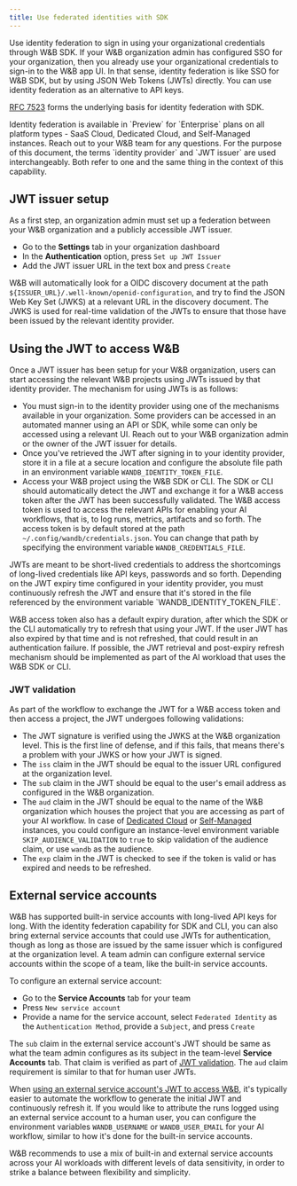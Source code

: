 ```yaml
---
title: Use federated identities with SDK
---
```


Use identity federation to sign in using your organizational credentials through W&B SDK. If your W&B organization admin has configured SSO for your organization, then you already use your organizational credentials to sign-in to the W&B app UI. In that sense, identity federation is like SSO for W&B SDK, but by using JSON Web Tokens (JWTs) directly. You can use identity federation as an alternative to API keys.

[RFC 7523](https://datatracker.ietf.org/doc/html/rfc7523) forms the underlying basis for identity federation with SDK.

<Note>
Identity federation is available in `Preview` for `Enterprise` plans on all platform types - SaaS Cloud, Dedicated Cloud, and Self-Managed instances. Reach out to your W&B team for any questions.
</Note>

<Note>
For the purpose of this document, the terms `identity provider` and `JWT issuer` are used interchangeably. Both refer to one and the same thing in the context of this capability.
</Note>

## JWT issuer setup

As a first step, an organization admin must set up a federation between your W&B organization and a publicly accessible JWT issuer.

* Go to the **Settings** tab in your organization dashboard
* In the **Authentication** option, press `Set up JWT Issuer`
* Add the JWT issuer URL in the text box and press `Create`

W&B will automatically look for a OIDC discovery document at the path `${ISSUER_URL}/.well-known/openid-configuration`, and try to find the JSON Web Key Set (JWKS) at a relevant URL in the discovery document. The JWKS is used for real-time validation of the JWTs to ensure that those have been issued by the relevant identity provider.

## Using the JWT to access W&B

Once a JWT issuer has been setup for your W&B organization, users can start accessing the relevant W&B projects using JWTs issued by that identity provider. The mechanism for using JWTs is as follows:

* You must sign-in to the identity provider using one of the mechanisms available in your organization. Some providers can be accessed in an automated manner using an API or SDK, while some can only be accessed using a relevant UI. Reach out to your W&B organization admin or the owner of the JWT issuer for details.
* Once you've retrieved the JWT after signing in to your identity provider, store it in a file at a secure location and configure the absolute file path in an environment variable `WANDB_IDENTITY_TOKEN_FILE`.
* Access your W&B project using the W&B SDK or CLI. The SDK or CLI should automatically detect the JWT and exchange it for a W&B access token after the JWT has been successfully validated. The W&B access token is used to access the relevant APIs for enabling your AI workflows, that is, to log runs, metrics, artifacts and so forth. The access token is by default stored at the path `~/.config/wandb/credentials.json`. You can change that path by specifying the environment variable `WANDB_CREDENTIALS_FILE`.

<Note>
JWTs are meant to be short-lived credentials to address the shortcomings of long-lived credentials like API keys, passwords and so forth. Depending on the JWT expiry time configured in your identity provider, you must continuously refresh the JWT and ensure that it's stored in the file referenced by the environment variable `WANDB_IDENTITY_TOKEN_FILE`.

W&B access token also has a default expiry duration, after which the SDK or the CLI automatically try to refresh that using your JWT. If the user JWT has also expired by that time and is not refreshed, that could result in an authentication failure. If possible, the JWT retrieval and post-expiry refresh mechanism should be implemented as part of the AI workload that uses the W&B SDK or CLI.
</Note>

### JWT validation

As part of the workflow to exchange the JWT for a W&B access token and then access a project, the JWT undergoes following validations:

* The JWT signature is verified using the JWKS at the W&B organization level. This is the first line of defense, and if this fails, that means there's a problem with your JWKS or how your JWT is signed.
* The `iss` claim in the JWT should be equal to the issuer URL configured at the organization level.
* The `sub` claim in the JWT should be equal to the user's email address as configured in the W&B organization.
* The `aud` claim in the JWT should be equal to the name of the W&B organization which houses the project that you are accessing as part of your AI workflow. In case of [Dedicated Cloud](/platform/hosting/hosting-options/dedicated_cloud) or [Self-Managed](/platform/hosting/hosting-options/Self-Managed) instances, you could configure an instance-level environment variable `SKIP_AUDIENCE_VALIDATION` to `true` to skip validation of the audience claim, or use `wandb` as the audience.
* The `exp` claim in the JWT is checked to see if the token is valid or has expired and needs to be refreshed.

## External service accounts

W&B has supported built-in service accounts with long-lived API keys for long. With the identity federation capability for SDK and CLI, you can also bring external service accounts that could use JWTs for authentication, though as long as those are issued by the same issuer which is configured at the organization level. A team admin can configure external service accounts within the scope of a team, like the built-in service accounts.

To configure an external service account:

* Go to the **Service Accounts** tab for your team
* Press `New service account`
* Provide a name for the service account, select `Federated Identity` as the `Authentication Method`, provide a `Subject`, and press `Create`

The `sub` claim in the external service account's JWT should be same as what the team admin configures as its subject in the team-level **Service Accounts** tab. That claim is verified as part of [JWT validation](#jwt-validation). The `aud` claim requirement is similar to that for human user JWTs.

When [using an external service account's JWT to access W&B](#using-the-jwt-to-access-wb), it's typically easier to automate the workflow to generate the initial JWT and continuously refresh it. If you would like to attribute the runs logged using an external service account to a human user, you can configure the environment variables `WANDB_USERNAME` or `WANDB_USER_EMAIL` for your AI workflow, similar to how it's done for the built-in service accounts.

<Note>
W&B recommends to use a mix of built-in and external service accounts across your AI workloads with different levels of data sensitivity, in order to strike a balance between flexibility and simplicity.
</Note>